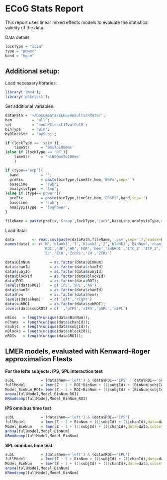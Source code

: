 
ECoG Stats Report
========================================================

This report uses linear mixed effects models to evaluate the statistical validity 
of the data. 

Data details:
```r
lockType = "stim"
type = "power"
band = "hgam"
```

Additional setup:
-------------------------------------------------------
Load necessary libraries:
```r
library('lme4');
library('pbkrtest');
```

Set additional variables:
```r
dataPath = '~/Documents/ECOG/Results/Rdata/';
hem 		= 'all';
ref 		= 'nonLPCleasL1TvalCh10';
binType     = 'Bin';
byBlockStr 	= 'bySubj';

if (lockType == 'stim'){
	timeStr 	= '0msTo1000ms'
}else if (lockType == 'RT'){
	timeStr 	= 'n1000msTo200ms'
	}	

if (type=='erp'){  
  band 			= '';
  preFix 		= paste(binType,timeStr,hem,'ERPs',sep='')
  baseLine 		= 'sub';
  analysisType 	= 'Amp';
}else if (type=='power'){
  preFix 		= paste(binType,timeStr,hem,'ERSPs',band,sep='')
  baseLine 		= 'sub';
  analysisType 	= 'logPower';
}

fileName = paste(preFix,'Group',lockType,'Lock',baseLine,analysisType,ref,byBlockStr,sep='');
```

Load data:
```r
data 		<- read.csv(paste(dataPath,fileName,'.csv',sep=''),header=F)
names(data) <- c('M','blank1','T','blank2','Z','blank3','BinNum','chanId','subjId', 'blockId', 
				 'ROI','dP','HR','FAR','hem','subROI','ITC_Z','ITP_Z',
				 'Zc','ZcH','ZcCRs','ZH','ZCRs')

data$BinNum 		= as.factor(data$BinNum)
data$chanId 		= as.factor(data$chanId)
data$subjId  		= as.factor(data$subjId)
data$blockId  		= as.factor(data$blockId)
data$ROI  			= as.factor(data$ROI);
levels(data$ROI)	= c('IPS','SPL','AG')
data$chanId 		= as.factor(data$chanId)
data$hem 			= as.factor(data$hem);
levels(data$hem)	= c('left','right')
data$subROI  		= as.factor(data$subROI);
levels(data$subROI) = c('','pIPS','aIPS','pSPL','aSPL')

nBins 	= length(unique(data$BinNum));
nChans 	= length(unique(data$chanId));
nSubjs 	= length(unique(data$subjId));
nBlocks = length(unique(data$blockId));
nROIs 	= length(unique(data$ROI));
```

LMER models, evaluated with Kenward-Roger approximation Ftests 
------------------------------------------------
**For the lefts subjects: IPS, SPL interaction test**
```r
subL 			= (data$hem=='left') & (data$ROI=='IPS' | data$ROI=='SPL')
fullModel 	    = lmer(Z ~ 1 + ROI*BinNum + (1|subjId) + (BinNum|subjId) + (ROI|subjId) + (1|chanId),data=data,subset=subL,REML=F);
Model_BinNum_ROI= lmer(Z ~ 1 + ROI+BinNum + (1|subjId) + (BinNum|subjId) + (ROI|subjId) + (1|chanId),data=data,subset=subL,REML=F);
anova(fullModel,Model_BinNum_ROI)
KRmodcomp(fullModel,Model_BinNum_ROI)
```
**IPS omnibus time test**
```r
subL 			= (data$hem=='left') & (data$ROI=='IPS')
fullModel 		= lmer(Z ~ 1 + BinNum + (1|subjId) + (1|chanId),data=data,subset=subL,REML=F);
Model_BinNum 	= lmer(Z ~ 1 + (1|subjId) + (1|chanId),data=data,subset=subL,REML=F);
anova(fullModel,Model_BinNum)
KRmodcomp(fullModel,Model_BinNum)
```
**SPL omnibus time test**
```r
subL 			= (data$hem=='left') & (data$ROI=='SPL')
fullModel 		= lmer(Z ~ 1 + BinNum + (1|subjId) + (1|chanId),data=data,subset=subL,REML=F);
Model_BinNum 	= lmer(Z ~ 1 + (1|subjId) + (1|chanId),data=data,subset=subL,REML=F);
anova(fullModel,Model_BinNum)
KRmodcomp(fullModel,Model_BinNum)
```
